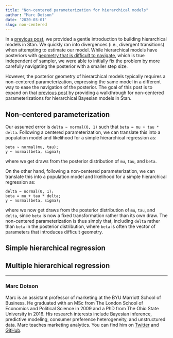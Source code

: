 ```yaml
---
title: "Non-centered parameterization for hierarchical models"
author: "Marc Dotson"
date: '2020-03-01'
slug: non-centered
---
```


In a [previous post](https://www.occasionaldivergences.com/post/stan-hierarchical/), we provided a gentle introduction to building hierarchical models in Stan. We quickly ran into divergences (i.e., divergent transitions) when attempting to estimate our model. While hierarchical models have posteriors with [geometry that is difficult to navigate](https://arxiv.org/abs/1312.0906), which is true independent of sampler, we were able to initially fix the problem by more carefully navigating the posterior with a smaller step size.

However, the posterior geometry of hierarchical models typically requires a non-centered parameterization, expressing the same model in a different way to ease the navigation of the posterior. The goal of this post is to expand on that [previous post](https://www.occasionaldivergences.com/post/stan-hierarchical/) by providing a walkthrough for non-centered parameterizations for hierarchical Bayesian models in Stan.

## Non-centered parameterization

Our assumed error is `delta ~ normal(0, 1)` such that `beta = mu + tau * delta`. Following a centered parameterization, we can translate this into a population model and likelihood for a simple hierarchical regression as:

```
beta ~ normal(mu, tau);
y ~ normal(beta, sigma);
```

where we get draws from the posterior distribution of `mu`, `tau`, and `beta`.

On the other hand, following a non-centered parameterization, we can translate this into a population model and likelihood for a simple hierarchical regression as:

```
delta ~ normal(0, 1);
beta = mu + tau * delta;
y ~ normal(beta, sigma);
```

where we now get draws from the posterior distribution of `mu`, `tau`, and `delta`, since `beta` is now a fixed transformation rather than its own draw. The non-centered parameterization is thus simply that, including `delta` rather than `beta` in the posterior distribution, where `beta` is often the vector of parameters that introduces difficult geometry.

## Simple hierarchical regression


## Multiple hierarchical regression


-----

### Marc Dotson

Marc is an assistant professor of marketing at the BYU Marriott School of Business. He graduated with an MSc from The London School of Economics and Political Science in 2009 and a PhD from The Ohio State University in 2016. His research interests include Bayesian inference, predictive modeling, consumer preference heterogeneity, and unstructured data. Marc teaches marketing analytics. You can find him on [Twitter](https://twitter.com/marcdotson) and [GitHub](https://github.com/marcdotson).
